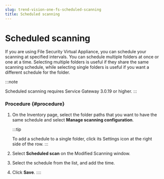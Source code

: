 ```yaml
---
slug: trend-vision-one-fs-scheduled-scanning
title: Scheduled scanning
---
```

# Scheduled scanning

If you are using File Security Virtual Appliance, you can schedule your scanning at specified intervals. You can schedule multiple folders at once or one at a time. Selecting multiple folders is useful if they share the same scanning schedule, while selecting single folders is useful if you want a different schedule for the folder.

:::note

Scheduled scanning requires Service Gateway 3.0.19 or higher.
:::

### Procedure {#procedure}

1.  On the Inventory page, select the folder paths that you want to have the same schedule and select **Manage scanning configuration**.

    :::tip

    To add a schedule to a single folder, click its Settings icon at the right side of the row.
    :::

2.  Select **Scheduled scan** on the Modified Scanning window.

3.  Select the schedule from the list, and add the time.

4.  Click **Save**.
::::
